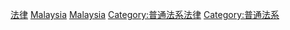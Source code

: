 [[Category:马来西亚司法|法律]]
[[Category:亞洲法律|Malaysia]]
[[Category:各國法律|Malaysia]]
[[Category:普通法系法律|Category:普通法系法律]]
[[Category:普通法系|Category:普通法系]]